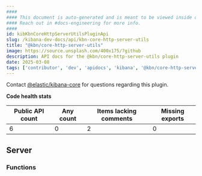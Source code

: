 ```yaml
---
####
#### This document is auto-generated and is meant to be viewed inside our experimental, new docs system.
#### Reach out in #docs-engineering for more info.
####
id: kibKbnCoreHttpServerUtilsPluginApi
slug: /kibana-dev-docs/api/kbn-core-http-server-utils
title: "@kbn/core-http-server-utils"
image: https://source.unsplash.com/400x175/?github
description: API docs for the @kbn/core-http-server-utils plugin
date: 2025-03-08
tags: ['contributor', 'dev', 'apidocs', 'kibana', '@kbn/core-http-server-utils']
---
```




Contact [@elastic/kibana-core](https://github.com/orgs/elastic/teams/kibana-core) for questions regarding this plugin.

**Code health stats**

| Public API count  | Any count | Items lacking comments | Missing exports |
|-------------------|-----------|------------------------|-----------------|
| 6 | 0 | 2 | 0 |

## Server

### Functions
<DocDefinitionList data={kbnCoreHttpServerUtilsObj.server.functions}/>

